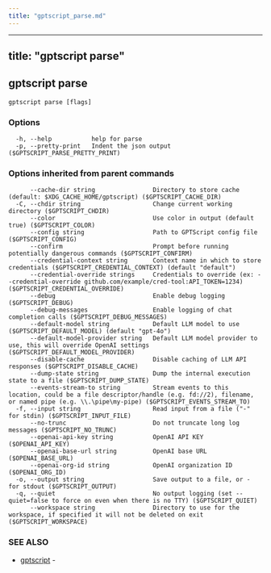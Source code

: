 ```yaml
---
title: "gptscript_parse.md"
---
```


---
title: "gptscript parse"
---
## gptscript parse



```
gptscript parse [flags]
```

### Options

```
  -h, --help           help for parse
  -p, --pretty-print   Indent the json output ($GPTSCRIPT_PARSE_PRETTY_PRINT)
```

### Options inherited from parent commands

```
      --cache-dir string                Directory to store cache (default: $XDG_CACHE_HOME/gptscript) ($GPTSCRIPT_CACHE_DIR)
  -C, --chdir string                    Change current working directory ($GPTSCRIPT_CHDIR)
      --color                           Use color in output (default true) ($GPTSCRIPT_COLOR)
      --config string                   Path to GPTScript config file ($GPTSCRIPT_CONFIG)
      --confirm                         Prompt before running potentially dangerous commands ($GPTSCRIPT_CONFIRM)
      --credential-context string       Context name in which to store credentials ($GPTSCRIPT_CREDENTIAL_CONTEXT) (default "default")
      --credential-override strings     Credentials to override (ex: --credential-override github.com/example/cred-tool:API_TOKEN=1234) ($GPTSCRIPT_CREDENTIAL_OVERRIDE)
      --debug                           Enable debug logging ($GPTSCRIPT_DEBUG)
      --debug-messages                  Enable logging of chat completion calls ($GPTSCRIPT_DEBUG_MESSAGES)
      --default-model string            Default LLM model to use ($GPTSCRIPT_DEFAULT_MODEL) (default "gpt-4o")
      --default-model-provider string   Default LLM model provider to use, this will override OpenAI settings ($GPTSCRIPT_DEFAULT_MODEL_PROVIDER)
      --disable-cache                   Disable caching of LLM API responses ($GPTSCRIPT_DISABLE_CACHE)
      --dump-state string               Dump the internal execution state to a file ($GPTSCRIPT_DUMP_STATE)
      --events-stream-to string         Stream events to this location, could be a file descriptor/handle (e.g. fd://2), filename, or named pipe (e.g. \\.\pipe\my-pipe) ($GPTSCRIPT_EVENTS_STREAM_TO)
  -f, --input string                    Read input from a file ("-" for stdin) ($GPTSCRIPT_INPUT_FILE)
      --no-trunc                        Do not truncate long log messages ($GPTSCRIPT_NO_TRUNC)
      --openai-api-key string           OpenAI API KEY ($OPENAI_API_KEY)
      --openai-base-url string          OpenAI base URL ($OPENAI_BASE_URL)
      --openai-org-id string            OpenAI organization ID ($OPENAI_ORG_ID)
  -o, --output string                   Save output to a file, or - for stdout ($GPTSCRIPT_OUTPUT)
  -q, --quiet                           No output logging (set --quiet=false to force on even when there is no TTY) ($GPTSCRIPT_QUIET)
      --workspace string                Directory to use for the workspace, if specified it will not be deleted on exit ($GPTSCRIPT_WORKSPACE)
```

### SEE ALSO

* [gptscript](gptscript.md)	 - 

